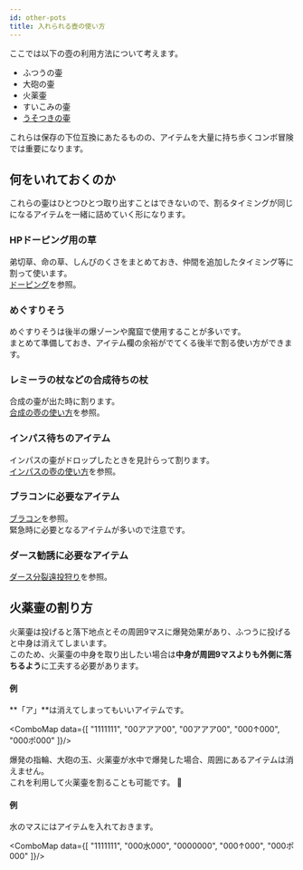 ```yaml
---
id: other-pots
title: 入れられる壺の使い方
---
```



ここでは以下の壺の利用方法について考えます。
- ふつうの壷
- 大砲の壷
- 火薬壷
- すいこみの壷
- [うそつきの壷](./liar-pod.mdx)

これらは保存の下位互換にあたるものの、アイテムを大量に持ち歩くコンボ冒険では重要になります。


## 何をいれておくのか
これらの壷はひとつひとつ取り出すことはできないので、割るタイミングが同じになるアイテムを一緒に詰めていく形になります。

### HPドーピング用の草
弟切草、命の草、しんぴのくさをまとめておき、仲間を追加したタイミング等に割って使います。  
[ドーピング](./doping.mdx)を参照。

### めぐすりそう
めぐすりそうは後半の爆ゾーンや魔窟で使用することが多いです。  
まとめて準備しておき、アイテム欄の余裕がでてくる後半で割る使い方ができます。

### レミーラの杖などの合成待ちの杖
合成の壷が出た時に割ります。  
[合成の壺の使い方](./merge.mdx)を参照。

### インパス待ちのアイテム
インパスの壷がドロップしたときを見計らって割ります。  
[インパスの壺の使い方](./inpasu.mdx)を参照。

### ブラコンに必要なアイテム
[ブラコン](./bloodhand.mdx)を参照。  
緊急時に必要となるアイテムが多いので注意です。

### ダース勧誘に必要なアイテム
[ダース分裂遠投狩り](./dirth.mdx)を参照。  


## 火薬壷の割り方
火薬壷は投げると落下地点とその周囲9マスに爆発効果があり、ふつうに投げると中身は消えてしまいます。  
このため、火薬壷の中身を取り出したい場合は**中身が周囲9マスよりも外側に落ちるよう**に工夫する必要があります。

#### 例
**「ア」**は消えてしまってもいいアイテムです。

<ComboMap data={[
    "1111111",
    "00アアア00",
    "00アアア00",
    "000↑000",
    "000ポ000"
]}/>

爆発の指輪、大砲の玉、火薬壷が水中で爆発した場合、周囲にあるアイテムは消えません。  
これを利用して火薬壷を割ることも可能です。


#### 例
水のマスにはアイテムを入れておきます。

<ComboMap data={[
    "1111111",
    "000水000",
    "0000000",
    "000↑000",
    "000ポ000"
]}/>
